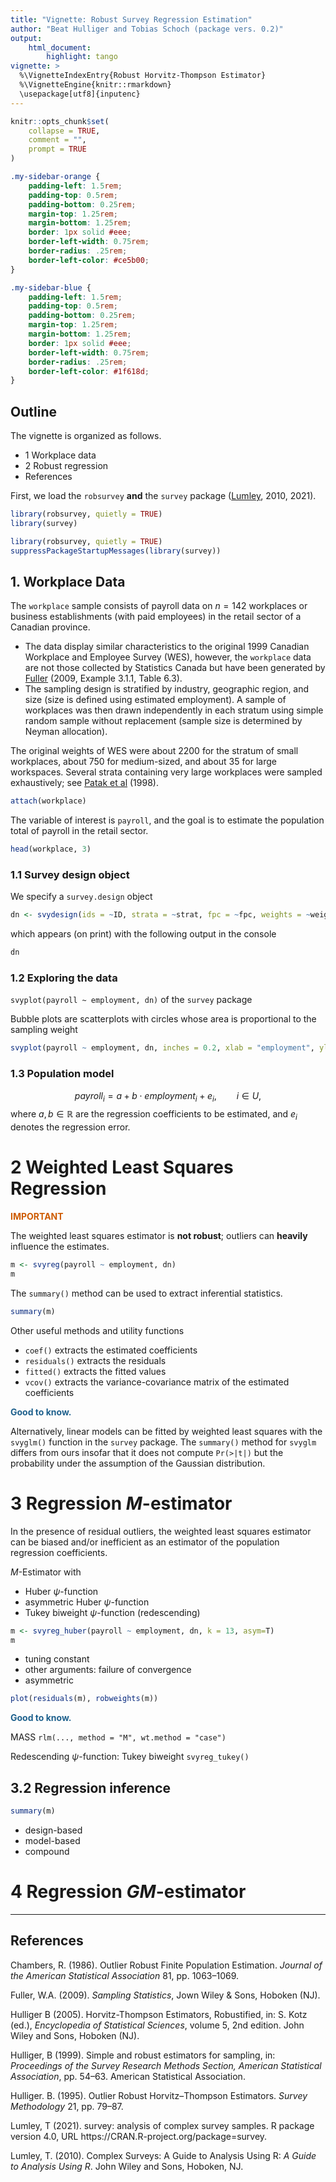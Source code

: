 ```yaml
---
title: "Vignette: Robust Survey Regression Estimation"
author: "Beat Hulliger and Tobias Schoch (package vers. 0.2)"
output:
    html_document:
        highlight: tango
vignette: >
  %\VignetteIndexEntry{Robust Horvitz-Thompson Estimator}
  %\VignetteEngine{knitr::rmarkdown}
  \usepackage[utf8]{inputenc}
---
```


```r
knitr::opts_chunk$set(
    collapse = TRUE,
    comment = "",
    prompt = TRUE
)
```

```css
.my-sidebar-orange {
    padding-left: 1.5rem;
    padding-top: 0.5rem;
    padding-bottom: 0.25rem;
    margin-top: 1.25rem;
    margin-bottom: 1.25rem;
    border: 1px solid #eee;
    border-left-width: 0.75rem;
    border-radius: .25rem;
    border-left-color: #ce5b00;
}

.my-sidebar-blue {
    padding-left: 1.5rem;
    padding-top: 0.5rem;
    padding-bottom: 0.25rem;
    margin-top: 1.25rem;
    margin-bottom: 1.25rem;
    border: 1px solid #eee;
    border-left-width: 0.75rem;
    border-radius: .25rem;
    border-left-color: #1f618d;
}
```

## Outline

The vignette is organized as follows.

 - 1 Workplace data
 - 2 Robust regression
 - References


First, we load the `robsurvey` **and** the `survey` package ([Lumley](#biblio), 2010, 2021).

```r
library(robsurvey, quietly = TRUE)
library(survey)
```

```r
library(robsurvey, quietly = TRUE)
suppressPackageStartupMessages(library(survey))
```


## 1. Workplace Data
The `workplace` sample consists of payroll data on $n=142$ workplaces or business establishments (with paid employees) in the retail sector of a Canadian province.

 - The data display similar characteristics to the original 1999 Canadian Workplace and Employee Survey (WES), however, the `workplace` data are not those collected by Statistics Canada but have been generated by [Fuller](#biblio) (2009, Example 3.1.1, Table 6.3).
 - The sampling design is stratified by industry, geographic region, and size (size is defined using estimated employment). A sample of workplaces was then drawn independently in each stratum using simple random sample without replacement (sample size is determined by Neyman allocation).

The original weights of WES were about 2200 for the stratum of small workplaces, about 750 for medium-sized, and about 35 for large workspaces. Several strata containing very large workplaces were sampled exhaustively; see [Patak et al](#biblio) (1998).

```r
attach(workplace)
```

The variable of interest is `payroll`, and the goal is to estimate the population total of payroll in the retail sector.

```r
head(workplace, 3)
```

### 1.1 Survey design object
We specify a `survey.design` object

```r
dn <- svydesign(ids = ~ID, strata = ~strat, fpc = ~fpc, weights = ~weight, data = workplace)
```

which appears (on print) with the following output in the console
```r
dn
```

### 1.2 Exploring the data

`svyplot(payroll ~ employment, dn)` of the `survey` package

Bubble plots are scatterplots with circles whose area is proportional to the sampling weight


```r
svyplot(payroll ~ employment, dn, inches = 0.2, xlab = "employment", ylab = "payroll")
```

### 1.3 Population model

$$\begin{equation}
payroll_i = a + b \cdot employment_i + e_i, \qquad i \in U,
\end{equation}$$
where $a,b \in \mathbb{R}$ are the regression coefficients to be estimated, and $e_i$ denotes the regression error.

# 2 Weighted Least Squares Regression

<div class="my-sidebar-orange">
<p style="color: #ce5b00;">
**IMPORTANT**
</p>
<p>
The weighted least squares estimator is **not robust**; outliers can **heavily** influence the estimates.
</p>
</div>

```r
m <- svyreg(payroll ~ employment, dn)
m
```

The `summary()` method can be used to extract inferential statistics.

```r
summary(m)
```

Other useful methods and utility functions

* `coef()` extracts the estimated coefficients
* `residuals()` extracts the residuals
* `fitted()` extracts the fitted values
* `vcov()` extracts the variance-covariance matrix of the estimated coefficients

<div class="my-sidebar-blue">
<p style="color: #1f618d;">
**Good to know.**
</p>
<p>Alternatively, linear models can be fitted by weighted least squares with the `svyglm()` function in the `survey` package. The `summary()` method for `svyglm` differs from ours insofar that it does not compute `Pr(>|t|)` but the probability under the assumption of the Gaussian distribution.
</p>
</div>


# 3 Regression *M*-estimator
In the presence of residual outliers, the weighted least squares estimator can be biased and/or inefficient as an estimator of the population regression coefficients.

*M*-Estimator with

* Huber $\psi$-function
* asymmetric Huber $\psi$-function
* Tukey biweight $\psi$-function (redescending)

```r
m <- svyreg_huber(payroll ~ employment, dn, k = 13, asym=T)
m
```

* tuning constant
* other arguments: failure of convergence
* asymmetric

```r
plot(residuals(m), robweights(m))
```

<div class="my-sidebar-blue">
<p style="color: #1f618d;">
**Good to know.**
</p>
<p>MASS `rlm(..., method = "M", wt.method = "case")`
</p>
</div>


Redescending $\psi$-function: Tukey biweight `svyreg_tukey()`


## 3.2 Regression inference
```r
summary(m)
```

* design-based
* model-based
* compound

# 4 Regression *GM*-estimator


---





## References {#biblio}

Chambers, R. (1986). Outlier Robust Finite Population Estimation. *Journal of the American Statistical Association* 81, pp. 1063–1069.

Fuller, W.A. (2009). *Sampling Statistics*, Jown Wiley & Sons, Hoboken (NJ).

Hulliger B (2005). Horvitz-Thompson Estimators, Robustified, in: S. Kotz (ed.), *Encyclopedia of Statistical Sciences*, volume 5, 2nd edition. John Wiley and Sons, Hoboken (NJ).

Hulliger, B (1999). Simple and robust estimators for sampling, in: *Proceedings of the Survey Research Methods Section, American Statistical Association*, pp. 54–63. American Statistical Association.

Hulliger. B. (1995). Outlier Robust Horvitz–Thompson Estimators. *Survey Methodology* 21, pp. 79–87.

Lumley, T (2021). survey: analysis of complex survey samples. R package version 4.0, URL https://CRAN.R-project.org/package=survey.

Lumley, T. (2010). Complex Surveys: A Guide to Analysis Using R: *A Guide to Analysis Using R*. John Wiley and Sons, Hoboken, NJ.
